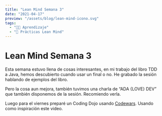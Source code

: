 ```yaml
---
title: "Lean Mind Semana 3"
date: "2021-04-17"
preview: "/assets/blog/lean-mind-icono.svg"
tags:
  - "👨‍💻 Aprendizaje"
  - "📘 Prácticas Lean Mind"
---
```


# Lean Mind Semana 3

Esta semana estuvo llena de cosas interesantes, en mi trabajo del libro TDD a
Java, hemos descubierto cuando usar un final o no. He grabado la sesión hablando
de ejemplos del libro.

<YouTube videoId="YDKWayixybI" title="Coding Dojo" />

Pero la cosa aun mejora, también tuvimos una charla de “ADA {LOVE} DEV” que
también disponemos de la sesión. Recomiendo verla.

<YouTube videoId="-SS1Yf14ohY" title="Coding Dojo" />

Luego para el viernes preparé un Coding Dojo usando
[Codewars](https://www.codewars.com/). Usando como inspiración este video.

<YouTube videoId="DNNuMpF-ncs" title="Coding Dojo" />
